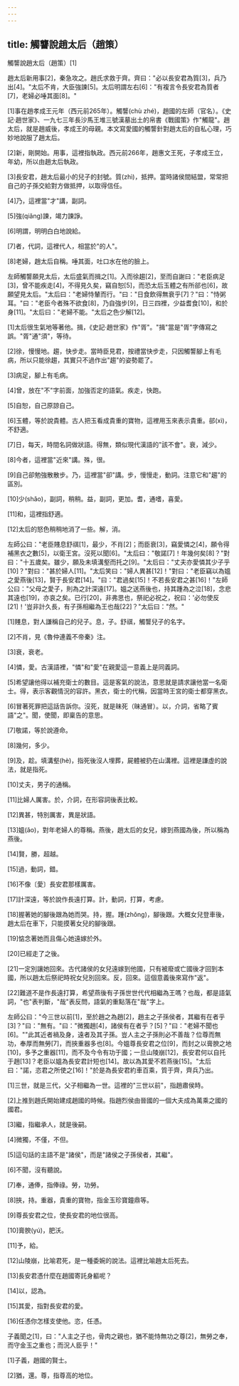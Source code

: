 ```yaml
---
---
---
```

title: 觸讋說趙太后（趙策）
---




觸讋說趙太后（趙策）[1]

趙太后新用事[2]，秦急攻之。趙氏求救于齊。齊曰："必以長安君為質[3]，兵乃出[4]。"太后不肯，大臣強諫[5]。太后明謂左右[6]："有複言令長安君為質者[7]，老婦必唾其面[8]。"

[1]事在趙孝成王元年（西元前265年）。觸讋(chù zhé)，趙國的左師（官名）。《史記·趙世家》、一九七三年長沙馬王堆三號漢墓出土的帛書《戰國策》作"觸龍"。趙太后，就是趙威後，孝成王的母親。本文寫愛國的觸讋針對趙太后的自私心理，巧妙地說服了趙太后。

[2]新，剛開始。用事，這裡指執政。西元前266年，趙惠文王死，子孝成王立，年幼，所以由趙太后執政。

[3]長安君，趙太后最小的兒子的封號。質(zhì)，抵押。當時諸侯間結盟，常常把自己的子孫交給對方做抵押，以取得信任。

[4]乃，這裡當"才"講，副詞。

[5]強(qiǎng)諫，竭力諫諍。

[6]明謂，明明白白地說給。

[7]者，代詞，這裡代人，相當於"的人"。

[8]老婦，趙太后自稱。唾其面，吐口水在他的臉上。

左師觸讋願見太后，太后盛氣而揖之[1]。入而徐趨[2]，至而自謝曰："老臣病足[3]，曾不能疾走[4]，不得見久矣，竊自恕[5]，而恐太后玉體之有所郤也[6]，故願望見太后。"太后曰："老婦恃輦而行。"曰："日食飲得無衰乎[7]？"曰："恃粥耳。"曰："老臣今者殊不欲食[8]，乃自強步[9]，日三四裡，少益耆食[10]，和於身[11]。"太后曰："老婦不能。"太后之色少解[12]。

[1]太后很生氣地等著他。揖，《史記·趙世家》作"胥"。"揖"當是"胥"字傳寫之誤。"胥"通"須"，等待。

[2]徐，慢慢地。趨，快步走。當時臣見君，按禮當快步走，只因觸讋腳上有毛病，所以只能徐趨，其實只不過作出"趨"的姿勢罷了。

[3]病足，腳上有毛病。

[4]曾，放在"不"字前面，加強否定的語氣。疾走，快跑。

[5]自恕，自己原諒自己。

[6]玉體，等於說貴體。古人把玉看成貴重的寶物，這裡用玉來表示貴重。郤(xì)，不舒適。

[7]日，每天，時間名詞做狀語。得無，類似現代漢語的"該不會"。衰，減少。

[8]今者，這裡當"近來"講。殊，很。

[9]自己卻勉強散散步。乃，這裡當"卻"講。步，慢慢走，動詞。注意它和"趨"的區別。

[10]少(shǎo)，副詞，稍稍。益，副詞，更加。耆，通嗜，喜愛。

[11]和，這裡指舒適。

[12]太后的怒色稍稍地消了一些。解，消。

左師公曰："老臣賤息舒祺[1]，最少，不肖[2]；而臣衰[3]，竊愛憐之[4]，願令得補黑衣之數[5]，以衛王宮。沒死以聞[6]。"太后曰："敬諾[7]！年幾何矣[8]？"對曰："十五歲矣。雖少，願及未填溝壑而托之[9]。"太后曰："丈夫亦愛憐其少子乎[10]？"對曰："甚於婦人[11]。"太后笑曰："婦人異甚[12]！"對曰："老臣竊以為媼之愛燕後[13]，賢于長安君[14]。"曰："君過矣[15]！不若長安君之甚[16]！"左師公曰："父母之愛子，則為之計深遠[17]。媼之送燕後也，持其踵為之泣[18]，念悲其遠也[19]，亦哀之矣。已行[20]，非弗思也，祭祀必祝之，祝曰：'必勿使反[21]！'豈非計久長，有子孫相繼為王也哉[22]？"太后曰："然。"

[1]賤息，對人謙稱自己的兒子。息，子。舒祺，觸讋兒子的名字。

[2]不肖，見《魯仲連義不帝秦》注。

[3]衰，衰老。

[4]憐，愛。古漢語裡，"憐"和"愛"在親愛這一意義上是同義詞。

[5]希望讓他得以補充衛士的數目。這是客氣的說法，意思就是請求讓他當一名衛士。得，表示客觀情況的容許。黑衣，衛士的代稱，因當時王宮的衛士都穿黑衣。

[6]冒著死罪把這話告訴你。沒死，就是昧死（昧通冒）。以，介詞，省略了賓語"之"。聞，使聞，即稟告的意思。

[7]敬諾，等於說遵命。

[8]幾何，多少。

[9]及，趁。填溝壑(hè)，指死後沒人埋葬，屍體被扔在山溝裡。這裡是謙虛的說法，就是指死。

[10]丈夫，男子的通稱。

[11]比婦人厲害。於，介詞，在形容詞後表比較。

[12]異甚，特別厲害，異是狀語。

[13]媼(ǎo)，對年老婦人的尊稱。燕後，趙太后的女兒，嫁到燕國為後，所以稱為燕後。

[14]賢，勝，超越。

[15]過，動詞，錯。

[16]不像〔愛〕長安君那樣厲害。

[17]計深遠，等於說作長遠打算。計，動詞，打算，考慮。

[18]握著她的腳後跟為她而哭。持，握。踵(zhǒng)，腳後跟。大概女兒登車後，趙太后在車下，只能摸著女兒的腳後跟。

[19]惦念著她而且傷心她遠嫁於外。

[20]已經走了之後。

[21]一定別讓她回來。古代諸侯的女兒遠嫁到他國，只有被廢或亡國後才回到本國，所以趙太后祭祀時祝女兒別回來。反，回來。這個意義後來寫作"返"。

[22]難道不是作長遠打算，希望燕後有子孫世世代代相繼為王嗎？也哉，都是語氣詞，"也"表判斷，"哉"表反問，語氣的重點落在"哉"字上。

左師公曰："今三世以前[1]，至於趙之為趙[2]，趙主之子孫侯者，其繼有在者乎[3]？"曰："無有。"曰："微獨趙[4]，諸侯有在者乎？[5]？"曰："老婦不聞也[6]。""此其近者禍及身，遠者及其子孫。豈人主之子孫則必不善哉？位尊而無功，奉厚而無勞[7]，而挾重器多也[8]。今媼尊長安君之位[9]，而封之以膏腴之地[10]，多予之重器[11]，而不及今令有功于國；一旦山陵崩[12]，長安君何以自托于趙[13]？老臣以媼為長安君計短也[14]。故以為其愛不若燕後[15]。"太后曰："諾，恣君之所使之[16]！"於是為長安君約車百乘，質于齊，齊兵乃出。

[1]三世，就是三代，父子相繼為一世。這裡的"三世以前"，指趙肅侯時。

[2]上推到趙氏開始建成趙國的時候。指趙烈侯由晉國的一個大夫成為萬乘之國的國君。

[3]繼，指繼承人，就是後嗣。

[4]微獨，不僅，不但。

[5]這句話的主語不是"諸侯"，而是"諸侯之子孫侯者，其繼"。

[6]不聞，沒有聽說。

[7]奉，通俸，指俸祿。勞，功勞。

[8]挾，持。重器，貴重的寶物，指金玉珍寶鐘鼎等。

[9]尊長安君之位，使長安君的地位很高。

[10]膏腴(yú)，肥沃。

[11]予，給。

[12]山陵崩，比喻君死，是一種委婉的說法。這裡比喻趙太后死去。

[13]長安君憑什麼在趙國寄託身軀呢？

[14]以，認為。

[15]其愛，指對長安君的愛。

[16]任憑你怎樣支使他。恣，任憑。

子義聞之[1]，曰："人主之子也，骨肉之親也，猶不能恃無功之尊[2]，無勞之奉，而守金玉之重也；而況人臣乎！"

[1]子義，趙國的賢士。

[2]猶，還。尊，指尊高的地位。